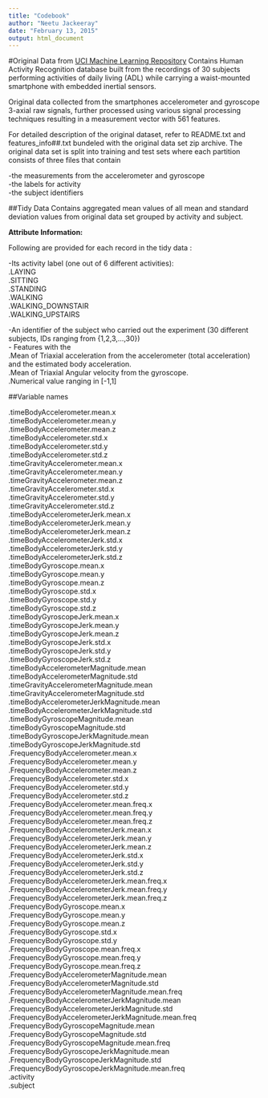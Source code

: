 ```yaml
---
title: "Codebook"
author: "Neetu Jackeeray"
date: "February 13, 2015"
output: html_document
---
```

#Original Data from [UCI Machine Learning Repository](https://d396qusza40orc.cloudfront.net/getdata%2Fprojectfiles%2FUCI%20HAR%20Dataset.zip )
Contains Human Activity Recognition database built from the recordings of 30 subjects performing activities of daily living (ADL) while carrying a waist-mounted smartphone with embedded inertial sensors.

Original data collected from the smartphones accelerometer and gyroscope 3-axial raw signals, further processed using various signal processing techniques resulting in a measurement vector with 561 features.

For detailed description of the original dataset, refer to README.txt and features_info##.txt bundeled with the original data set zip archive. The original data set is split into training and test sets where each partition consists of three files that contain

-the measurements from the accelerometer and gyroscope<br>
-the labels for activity<br>
-the subject identifiers<br>

##Tidy Data
Contains aggregated mean values of all mean and standard deviation values from original data set grouped by activity and subject.

<b>Attribute Information:</b>

Following are provided for each record in the tidy data :

-Its activity label (one out of 6 different activities):<br>
     .LAYING<br>
     .SITTING<br>
     .STANDING<br>
     .WALKING<br>
     .WALKING_DOWNSTAIR<br>
     .WALKING_UPSTAIRS<br>

-An identifier of the subject who carried out the experiment (30 different subjects, IDs ranging from {1,2,3,...,30}) <br>
- Features with the<br>
    .Mean of Triaxial acceleration from the accelerometer (total acceleration) and the      estimated body acceleration.<br>
    .Mean of Triaxial Angular velocity from the gyroscope.<br>
    .Numerical value ranging in [-1,1]<br>
 
##Variable names

.timeBodyAccelerometer.mean.x<br>
.timeBodyAccelerometer.mean.y<br>
.timeBodyAccelerometer.mean.z<br>
.timeBodyAccelerometer.std.x<br>
.timeBodyAccelerometer.std.y<br>
.timeBodyAccelerometer.std.z<br>
.timeGravityAccelerometer.mean.x<br>
.timeGravityAccelerometer.mean.y<br>
.timeGravityAccelerometer.mean.z<br>
.timeGravityAccelerometer.std.x<br>
.timeGravityAccelerometer.std.y<br>
.timeGravityAccelerometer.std.z<br>
.timeBodyAccelerometerJerk.mean.x<br>
.timeBodyAccelerometerJerk.mean.y<br>
.timeBodyAccelerometerJerk.mean.z<br>
.timeBodyAccelerometerJerk.std.x<br>
.timeBodyAccelerometerJerk.std.y<br>
.timeBodyAccelerometerJerk.std.z<br>
.timeBodyGyroscope.mean.x<br>
.timeBodyGyroscope.mean.y<br>
.timeBodyGyroscope.mean.z<br>
.timeBodyGyroscope.std.x<br>
.timeBodyGyroscope.std.y<br>
.timeBodyGyroscope.std.z<br>
.timeBodyGyroscopeJerk.mean.x<br>
.timeBodyGyroscopeJerk.mean.y<br>
.timeBodyGyroscopeJerk.mean.z<br>
.timeBodyGyroscopeJerk.std.x<br>
.timeBodyGyroscopeJerk.std.y<br>
.timeBodyGyroscopeJerk.std.z<br>
.timeBodyAccelerometerMagnitude.mean<br>
.timeBodyAccelerometerMagnitude.std<br>
.timeGravityAccelerometerMagnitude.mean<br>
.timeGravityAccelerometerMagnitude.std<br>
.timeBodyAccelerometerJerkMagnitude.mean<br>
.timeBodyAccelerometerJerkMagnitude.std<br>
.timeBodyGyroscopeMagnitude.mean<br>
.timeBodyGyroscopeMagnitude.std<br>
.timeBodyGyroscopeJerkMagnitude.mean<br>
.timeBodyGyroscopeJerkMagnitude.std<br>
.FrequencyBodyAccelerometer.mean.x<br>
.FrequencyBodyAccelerometer.mean.y<br>
.FrequencyBodyAccelerometer.mean.z<br>
.FrequencyBodyAccelerometer.std.x<br>
.FrequencyBodyAccelerometer.std.y<br>
.FrequencyBodyAccelerometer.std.z<br>
.FrequencyBodyAccelerometer.mean.freq.x<br>
.FrequencyBodyAccelerometer.mean.freq.y<br>
.FrequencyBodyAccelerometer.mean.freq.z<br>
.FrequencyBodyAccelerometerJerk.mean.x<br>
.FrequencyBodyAccelerometerJerk.mean.y<br>
.FrequencyBodyAccelerometerJerk.mean.z<br>
.FrequencyBodyAccelerometerJerk.std.x<br>
.FrequencyBodyAccelerometerJerk.std.y<br>
.FrequencyBodyAccelerometerJerk.std.z<br>
.FrequencyBodyAccelerometerJerk.mean.freq.x<br>
.FrequencyBodyAccelerometerJerk.mean.freq.y<br>
.FrequencyBodyAccelerometerJerk.mean.freq.z<br>
.FrequencyBodyGyroscope.mean.x<br>
.FrequencyBodyGyroscope.mean.y<br>
.FrequencyBodyGyroscope.mean.z<br>
.FrequencyBodyGyroscope.std.x<br>
.FrequencyBodyGyroscope.std.y<br>
.FrequencyBodyGyroscope.mean.freq.x<br>
.FrequencyBodyGyroscope.mean.freq.y<br>
.FrequencyBodyGyroscope.mean.freq.z<br>
.FrequencyBodyAccelerometerMagnitude.mean<br>
.FrequencyBodyAccelerometerMagnitude.std<br>
.FrequencyBodyAccelerometerMagnitude.mean.freq<br>
.FrequencyBodyAccelerometerJerkMagnitude.mean<br>
.FrequencyBodyAccelerometerJerkMagnitude.std<br>
.FrequencyBodyAccelerometerJerkMagnitude.mean.freq<br>
.FrequencyBodyGyroscopeMagnitude.mean<br>
.FrequencyBodyGyroscopeMagnitude.std<br>
.FrequencyBodyGyroscopeMagnitude.mean.freq<br>
.FrequencyBodyGyroscopeJerkMagnitude.mean<br>
.FrequencyBodyGyroscopeJerkMagnitude.std<br>
.FrequencyBodyGyroscopeJerkMagnitude.mean.freq<br>
.activity<br>
.subject<br>